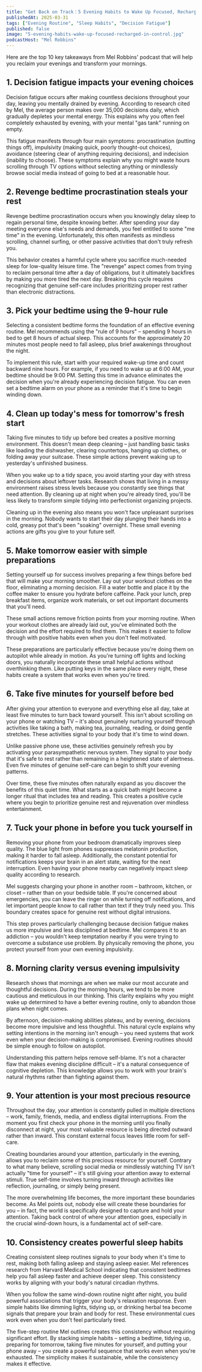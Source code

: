 ```yaml
---
title: "Get Back on Track：5 Evening Habits to Wake Up Focused, Recharged, and in Control"
publishedAt: 2025-03-31
tags: ["Evening Routine", "Sleep Habits", "Decision Fatigue"]
published: false
image: "5-evening-habits-wake-up-focused-recharged-in-control.jpg"
podcastHost: "Mel Robbins"
---
```



<PodcastSummaryPageLayout frontmatter={frontmatter}>

Here are the top 10 key takeaways from Mel Robbins' podcast that will help you reclaim your evenings and transform your mornings.

## 1. Decision fatigue impacts your evening choices

Decision fatigue occurs after making countless decisions throughout your day, leaving you mentally drained by evening. According to research cited by Mel, the average person makes over 35,000 decisions daily, which gradually depletes your mental energy. This explains why you often feel completely exhausted by evening, with your mental "gas tank" running on empty.

This fatigue manifests through four main symptoms: procrastination (putting things off), impulsivity (making quick, poorly thought-out choices), avoidance (steering clear of anything requiring decisions), and indecision (inability to choose). These symptoms explain why you might waste hours scrolling through TV options without selecting anything or mindlessly browse social media instead of going to bed at a reasonable hour.

## 2. Revenge bedtime procrastination steals your rest

Revenge bedtime procrastination occurs when you knowingly delay sleep to regain personal time, despite knowing better. After spending your day meeting everyone else's needs and demands, you feel entitled to some "me time" in the evening. Unfortunately, this often manifests as mindless scrolling, channel surfing, or other passive activities that don't truly refresh you.

This behavior creates a harmful cycle where you sacrifice much-needed sleep for low-quality leisure time. The "revenge" aspect comes from trying to reclaim personal time after a day of obligations, but it ultimately backfires by making you more tired the next day. Breaking this cycle requires recognizing that genuine self-care includes prioritizing proper rest rather than electronic distractions.

## 3. Pick your bedtime using the 9-hour rule

Selecting a consistent bedtime forms the foundation of an effective evening routine. Mel recommends using the "rule of 9 hours" – spending 9 hours in bed to get 8 hours of actual sleep. This accounts for the approximately 20 minutes most people need to fall asleep, plus brief awakenings throughout the night.

To implement this rule, start with your required wake-up time and count backward nine hours. For example, if you need to wake up at 6:00 AM, your bedtime should be 9:00 PM. Setting this time in advance eliminates the decision when you're already experiencing decision fatigue. You can even set a bedtime alarm on your phone as a reminder that it's time to begin winding down.

## 4. Clean up today's mess for tomorrow's fresh start

Taking five minutes to tidy up before bed creates a positive morning environment. This doesn't mean deep cleaning – just handling basic tasks like loading the dishwasher, clearing countertops, hanging up clothes, or folding away your suitcase. These simple actions prevent waking up to yesterday's unfinished business.

When you wake up to a tidy space, you avoid starting your day with stress and decisions about leftover tasks. Research shows that living in a messy environment raises stress levels because you constantly see things that need attention. By cleaning up at night when you're already tired, you'll be less likely to transform simple tidying into perfectionist organizing projects.

Cleaning up in the evening also means you won't face unpleasant surprises in the morning. Nobody wants to start their day plunging their hands into a cold, greasy pot that's been "soaking" overnight. These small evening actions are gifts you give to your future self.

## 5. Make tomorrow easier with simple preparations

Setting yourself up for success involves preparing a few things before bed that will make your morning smoother. Lay out your workout clothes on the floor, eliminating a morning decision. Fill a water bottle and place it by the coffee maker to ensure you hydrate before caffeine. Pack your lunch, prep breakfast items, organize work materials, or set out important documents that you'll need.

These small actions remove friction points from your morning routine. When your workout clothes are already laid out, you've eliminated both the decision and the effort required to find them. This makes it easier to follow through with positive habits even when you don't feel motivated.

These preparations are particularly effective because you're doing them on autopilot while already in motion. As you're turning off lights and locking doors, you naturally incorporate these small helpful actions without overthinking them. Like putting keys in the same place every night, these habits create a system that works even when you're tired.

## 6. Take five minutes for yourself before bed

After giving your attention to everyone and everything else all day, take at least five minutes to turn back toward yourself. This isn't about scrolling on your phone or watching TV – it's about genuinely nurturing yourself through activities like taking a bath, making tea, journaling, reading, or doing gentle stretches. These activities signal to your body that it's time to wind down.

Unlike passive phone use, these activities genuinely refresh you by activating your parasympathetic nervous system. They signal to your body that it's safe to rest rather than remaining in a heightened state of alertness. Even five minutes of genuine self-care can begin to shift your evening patterns.

Over time, these five minutes often naturally expand as you discover the benefits of this quiet time. What starts as a quick bath might become a longer ritual that includes tea and reading. This creates a positive cycle where you begin to prioritize genuine rest and rejuvenation over mindless entertainment.

## 7. Tuck your phone in before you tuck yourself in

Removing your phone from your bedroom dramatically improves sleep quality. The blue light from phones suppresses melatonin production, making it harder to fall asleep. Additionally, the constant potential for notifications keeps your brain in an alert state, waiting for the next interruption. Even having your phone nearby can negatively impact sleep quality according to research.

Mel suggests charging your phone in another room – bathroom, kitchen, or closet – rather than on your bedside table. If you're concerned about emergencies, you can leave the ringer on while turning off notifications, and let important people know to call rather than text if they truly need you. This boundary creates space for genuine rest without digital intrusions.

This step proves particularly challenging because decision fatigue makes us more impulsive and less disciplined at bedtime. Mel compares it to an addiction – you wouldn't keep temptation nearby if you were trying to overcome a substance use problem. By physically removing the phone, you protect yourself from your own evening impulsivity.

## 8. Morning clarity versus evening impulsivity

Research shows that mornings are when we make our most accurate and thoughtful decisions. During the morning hours, we tend to be more cautious and meticulous in our thinking. This clarity explains why you might wake up determined to have a better evening routine, only to abandon those plans when night comes.

By afternoon, decision-making abilities plateau, and by evening, decisions become more impulsive and less thoughtful. This natural cycle explains why setting intentions in the morning isn't enough – you need systems that work even when your decision-making is compromised. Evening routines should be simple enough to follow on autopilot.

Understanding this pattern helps remove self-blame. It's not a character flaw that makes evening discipline difficult – it's a natural consequence of cognitive depletion. This knowledge allows you to work with your brain's natural rhythms rather than fighting against them.

## 9. Your attention is your most precious resource

Throughout the day, your attention is constantly pulled in multiple directions – work, family, friends, media, and endless digital interruptions. From the moment you first check your phone in the morning until you finally disconnect at night, your most valuable resource is being directed outward rather than inward. This constant external focus leaves little room for self-care.

Creating boundaries around your attention, particularly in the evening, allows you to reclaim some of this precious resource for yourself. Contrary to what many believe, scrolling social media or mindlessly watching TV isn't actually "time for yourself" – it's still giving your attention away to external stimuli. True self-time involves turning inward through activities like reflection, journaling, or simply being present.

The more overwhelming life becomes, the more important these boundaries become. As Mel points out, nobody else will create these boundaries for you – in fact, the world is specifically designed to capture and hold your attention. Taking back control of where your attention goes, especially in the crucial wind-down hours, is a fundamental act of self-care.

## 10. Consistency creates powerful sleep habits

Creating consistent sleep routines signals to your body when it's time to rest, making both falling asleep and staying asleep easier. Mel references research from Harvard Medical School indicating that consistent bedtimes help you fall asleep faster and achieve deeper sleep. This consistency works by aligning with your body's natural circadian rhythms.

When you follow the same wind-down routine night after night, you build powerful associations that trigger your body's relaxation response. Even simple habits like dimming lights, tidying up, or drinking herbal tea become signals that prepare your brain and body for rest. These environmental cues work even when you don't feel particularly tired.

The five-step routine Mel outlines creates this consistency without requiring significant effort. By stacking simple habits – setting a bedtime, tidying up, preparing for tomorrow, taking five minutes for yourself, and putting your phone away – you create a powerful sequence that works even when you're exhausted. The simplicity makes it sustainable, while the consistency makes it effective.

</PodcastSummaryPageLayout>
